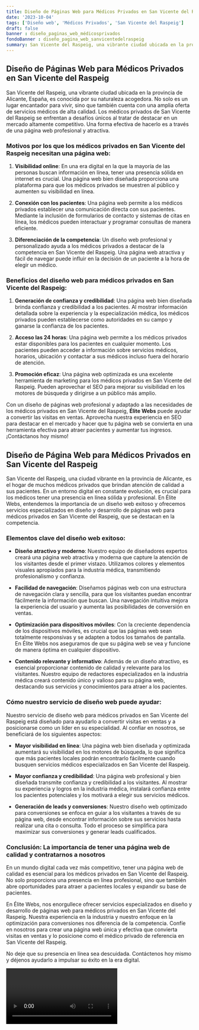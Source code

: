 ```yaml
---
title: Diseño de Páginas Web para Médicos Privados en San Vicente del Raspeig
date: '2023-10-04'
tags: ['Diseño web', 'Médicos Privados', 'San Vicente del Raspeig']
draft: false
banner : diseño_paginas_web_médicosprivados
fondoBanner : diseño_pagina_web_sanvicentedelraspeig
summary: San Vicente del Raspeig, una vibrante ciudad ubicada en la provincia de Alicante, España, es conocida por su naturaleza acogedora. No solo es un lugar encantador para vivir, sino que también cuenta con una amplia oferta de servicios médicos de alta calidad. Los médicos privados de San Vicente del Raspeig se enfrentan a desafíos únicos al tratar de destacar en un mercado altamente competitivo. Una forma efectiva de hacerlo es a través de una página web profesional y atractiva.
---
```


## Diseño de Páginas Web para Médicos Privados en San Vicente del Raspeig

San Vicente del Raspeig, una vibrante ciudad ubicada en la provincia de Alicante, España, es conocida por su naturaleza acogedora. No solo es un lugar encantador para vivir, sino que también cuenta con una amplia oferta de servicios médicos de alta calidad. Los médicos privados de San Vicente del Raspeig se enfrentan a desafíos únicos al tratar de destacar en un mercado altamente competitivo. Una forma efectiva de hacerlo es a través de una página web profesional y atractiva.

### Motivos por los que los médicos privados en San Vicente del Raspeig necesitan una página web:

1. **Visibilidad online**: En una era digital en la que la mayoría de las personas buscan información en línea, tener una presencia sólida en internet es crucial. Una página web bien diseñada proporciona una plataforma para que los médicos privados se muestren al público y aumenten su visibilidad en línea.

2. **Conexión con los pacientes**: Una página web permite a los médicos privados establecer una comunicación directa con sus pacientes. Mediante la inclusión de formularios de contacto y sistemas de citas en línea, los médicos pueden interactuar y programar consultas de manera eficiente.

3. **Diferenciación de la competencia**: Un diseño web profesional y personalizado ayuda a los médicos privados a destacar de la competencia en San Vicente del Raspeig. Una página web atractiva y fácil de navegar puede influir en la decisión de un paciente a la hora de elegir un médico.

### Beneficios del diseño web para médicos privados en San Vicente del Raspeig:

1. **Generación de confianza y credibilidad**: Una página web bien diseñada brinda confianza y credibilidad a los pacientes. Al mostrar información detallada sobre la experiencia y la especialización médica, los médicos privados pueden establecerse como autoridades en su campo y ganarse la confianza de los pacientes.

2. **Acceso las 24 horas**: Una página web permite a los médicos privados estar disponibles para los pacientes en cualquier momento. Los pacientes pueden acceder a información sobre servicios médicos, horarios, ubicación y contactar a sus médicos incluso fuera del horario de atención.

3. **Promoción eficaz**: Una página web optimizada es una excelente herramienta de marketing para los médicos privados en San Vicente del Raspeig. Pueden aprovechar el SEO para mejorar su visibilidad en los motores de búsqueda y dirigirse a un público más amplio.

Con un diseño de páginas web profesional y adaptado a las necesidades de los médicos privados en San Vicente del Raspeig, **Élite Webs** puede ayudar a convertir las visitas en ventas. Aprovecha nuestra experiencia en SEO para destacar en el mercado y hacer que tu página web se convierta en una herramienta efectiva para atraer pacientes y aumentar tus ingresos. ¡Contáctanos hoy mismo!

<GifSeo />

<Cta />

## Diseño de Página Web para Médicos Privados en San Vicente del Raspeig

San Vicente del Raspeig, una ciudad vibrante en la provincia de Alicante, es el hogar de muchos médicos privados que brindan atención de calidad a sus pacientes. En un entorno digital en constante evolución, es crucial para los médicos tener una presencia en línea sólida y profesional. En Élite Webs, entendemos la importancia de un diseño web exitoso y ofrecemos servicios especializados en diseño y desarrollo de páginas web para médicos privados en San Vicente del Raspeig, que se destacan en la competencia.

### Elementos clave del diseño web exitoso:

- **Diseño atractivo y moderno**: Nuestro equipo de diseñadores expertos creará una página web atractiva y moderna que capture la atención de los visitantes desde el primer vistazo. Utilizamos colores y elementos visuales apropiados para la industria médica, transmitiendo profesionalismo y confianza.

- **Facilidad de navegación**: Diseñamos páginas web con una estructura de navegación clara y sencilla, para que los visitantes puedan encontrar fácilmente la información que buscan. Una navegación intuitiva mejora la experiencia del usuario y aumenta las posibilidades de conversión en ventas.

- **Optimización para dispositivos móviles**: Con la creciente dependencia de los dispositivos móviles, es crucial que las páginas web sean totalmente responsivas y se adapten a todos los tamaños de pantalla. En Élite Webs nos aseguramos de que su página web se vea y funcione de manera óptima en cualquier dispositivo.

- **Contenido relevante y informativo**: Además de un diseño atractivo, es esencial proporcionar contenido de calidad y relevante para los visitantes. Nuestro equipo de redactores especializados en la industria médica creará contenido único y valioso para su página web, destacando sus servicios y conocimientos para atraer a los pacientes.

### Cómo nuestro servicio de diseño web puede ayudar:

Nuestro servicio de diseño web para médicos privados en San Vicente del Raspeig está diseñado para ayudarlo a convertir visitas en ventas y a posicionarse como un líder en su especialidad. Al confiar en nosotros, se beneficiará de los siguientes aspectos:

- **Mayor visibilidad en línea**: Una página web bien diseñada y optimizada aumentará su visibilidad en los motores de búsqueda, lo que significa que más pacientes locales podrán encontrarlo fácilmente cuando busquen servicios médicos especializados en San Vicente del Raspeig.

- **Mayor confianza y credibilidad**: Una página web profesional y bien diseñada transmite confianza y credibilidad a los visitantes. Al mostrar su experiencia y logros en la industria médica, instalará confianza entre los pacientes potenciales y los motivará a elegir sus servicios médicos.

- **Generación de leads y conversiones**: Nuestro diseño web optimizado para conversiones se enfoca en guiar a los visitantes a través de su página web, desde encontrar información sobre sus servicios hasta realizar una cita o consulta. Todo el proceso se simplifica para maximizar sus conversiones y generar leads cualificados.

### Conclusión: La importancia de tener una página web de calidad y contratarnos a nosotros

En un mundo digital cada vez más competitivo, tener una página web de calidad es esencial para los médicos privados en San Vicente del Raspeig. No solo proporciona una presencia en línea profesional, sino que también abre oportunidades para atraer a pacientes locales y expandir su base de pacientes.

En Élite Webs, nos enorgullece ofrecer servicios especializados en diseño y desarrollo de páginas web para médicos privados en San Vicente del Raspeig. Nuestra experiencia en la industria y nuestro enfoque en la optimización para conversiones nos diferencia de la competencia. Confíe en nosotros para crear una página web única y efectiva que convierta visitas en ventas y lo posicione como el médico privado de referencia en San Vicente del Raspeig.

No deje que su presencia en línea sea descuidada. Contáctenos hoy mismo y déjenos ayudarlo a impulsar su éxito en la era digital.

<Video />

<CtaBot job='Médicos Privados' city='San Vicente del Raspeig'/>

<Gmaps query='San Vicente del Raspeig+españa+maps' />